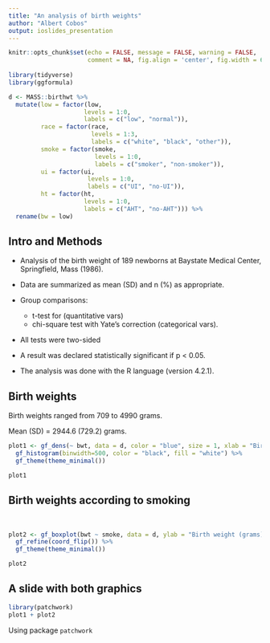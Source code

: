 ```yaml
---
title: "An analysis of birth weights"
author: "Albert Cobos"
output: ioslides_presentation
---
```


```r

knitr::opts_chunk$set(echo = FALSE, message = FALSE, warning = FALSE,
                      comment = NA, fig.align = 'center', fig.width = 6, fig.height = 4)
                      
library(tidyverse)
library(ggformula)

d <- MASS::birthwt %>%
  mutate(low = factor(low, 
                     levels = 1:0, 
                     labels = c("low", "normal")),
         race = factor(race, 
                       levels = 1:3,
                       labels = c("white", "black", "other")),
         smoke = factor(smoke, 
                        levels = 1:0, 
                        labels = c("smoker", "non-smoker")),
         ui = factor(ui, 
                      levels = 1:0, 
                      labels = c("UI", "no-UI")),
         ht = factor(ht, 
                     levels = 1:0, 
                     labels = c("AHT", "no-AHT"))) %>% 
  rename(bw = low)
```


## Intro and Methods


- Analysis of the birth weight of 189 newborns at Baystate Medical Center, Springfield, Mass (1986).

- Data are summarized as mean (SD) and n (%) as appropriate. 

- Group comparisons: 
    + t-test for (quantitative vars)
    + chi-square test with Yate's correction (categorical vars). 

- All tests were two-sided

- A result was declared statistically significant if p < 0.05. 

- The analysis was done with the R language (version 4.2.1).

## Birth weights

Birth weights ranged from 709 to 4990 grams.

Mean (SD) = 2944.6 (729.2) grams. 

```r
plot1 <- gf_dens(~ bwt, data = d, color = "blue", size = 1, xlab = "Birth weight (grams)") %>% 
  gf_histogram(binwidth=500, color = "black", fill = "white") %>% 
  gf_theme(theme_minimal())

plot1
```


## Birth weights according to smoking

\

```r
plot2 <- gf_boxplot(bwt ~ smoke, data = d, ylab = "Birth weight (grams)", xlab = "") %>% 
  gf_refine(coord_flip()) %>% 
  gf_theme(theme_minimal())

plot2

```


## A slide with both graphics

```r
library(patchwork)
plot1 + plot2
```

Using package `patchwork`
